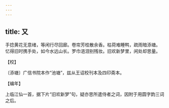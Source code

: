 ```yaml
---
---
---
```

title: 又
---







手捻黄花无意绪，等闲行尽回廊。卷帘芳桂散余香。枯荷难睡鸭，疏雨暗添塘。　忆得旧时携手处，如今水远山长。罗巾浥泪别残妆。旧欢新梦里，闲处却思量。





【校】


〔添塘〕广信书院本作“池塘”，兹从王诏校刊本及四印斋本。





【编年】


上临江仙一首，据下片“旧欢新梦”句，疑亦思所遣侍者之词，因附于用圆字韵三词之后。